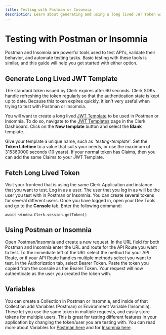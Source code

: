 ```yaml
---
title: Testing with Postman or Insomnia
description: Learn about generating and using a long lived JWT Token with Postman or Insomnia.
---
```


# Testing with Postman or Insomnia

Postman and Insomnia are powerful tools used to test API's, validate their behavior, and automate testing tasks. Basic testing with these tools is similar, and this guide will help you get started with either option.

## Generate Long Lived JWT Template

The standard token issued by Clerk expires after 60 seconds. Clerk SDKs handle refreshing the token regularly so that the authentication state is kept up to date. Because this token expires quickly, it isn't very useful when trying to test with Postman or Insomnia.

You will want to create a long lived [JWT Template](/docs/backend-requests/making/jwt-templates) to be used in Postman or Insomnia. To do so, navigate to the [JWT Templates](https://dashboard.clerk.com/last-active?path=jwt-templates) page in the Clerk Dashboard. Click on the **New template** button and select the **Blank** template.

<Images
  src="/docs/images/testing/blank-jwt-template.webp"
  width={3024}
  height={1654}
  alt="The JWT Template page in the Clerk Dashboard. The 'New template' button was clicked, in the modal that opened, the 'Blank' template is hovered over."
/>

Give your template a unique name, such as *'testing-template'*. Set the **Token Lifetime** to a value that suits your needs, or use the maximum of 315360000 seconds (10 years). If your normal token has Claims, then you can add the same Claims to your JWT Template.

<Images
  src="/docs/images/testing/testing-template.webp"
  width={2492}
  height={1400}
  alt="Creating a JWT Template in the Clerk Dashboard"
/>

## Fetch Long Lived Token

Visit your frontend that is using the same Clerk Application and instance that you want to test. Log in as a user. The user that you log in as will be the user you test with in Postman or Insomnia. You can create several tokens for several different users. Once you have logged in, open your Dev Tools and go to the **Console** tab. Enter the following command:

```
await window.Clerk.session.getToken()
```

<Images
src="/docs/images/backend-requests/testing/get-token-from-console.png"
width={1448}
height={314}
alt="Grab token from the console"
/>

## Using Postman or Insomnia

Open Postman/Insomnia and create a new request. In the URL field for both Postman and Insomnia enter the URL and route for the API Route you want to test. To the immediate left of the URL select the method for your API Route, or if your API Route handles multiple methods select you want to test. In the Authorization tab, select Bearer Token. Paste the token you copied from the console as the Bearer Token. Your request will now authenticate as the user you created the token with.

<Images
src="/docs/images/backend-requests/testing/protected-route.png"
width={1338}
height={502}
alt="Testing a Protected Route"
/>

## Variables

You can create a Collection in Postman or Insomnia, and inside of that Collection add Variables (Postman) or Environment Variable (Insomnia). These let you use the same token in multiple requests, and easily store tokens for multiple users. This is great for testing different features in your application by changing the token/user you are testing with. You can read more about Variables for [Postman here](https://learning.postman.com/docs/sending-requests/variables/) and for [Insomnia here](https://docs.insomnia.rest/insomnia/environment-variables).


